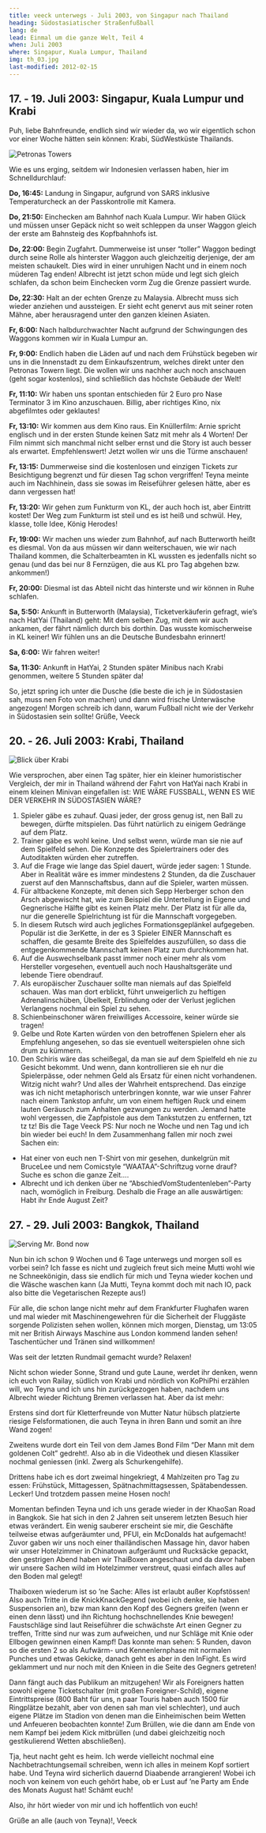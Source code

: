 ```yaml
---
title: veeck unterwegs - Juli 2003, von Singapur nach Thailand
heading: Südostasiatischer Straßenfußball
lang: de
lead: Einmal um die ganze Welt, Teil 4
when: Juli 2003
where: Singapur, Kuala Lumpur, Thailand
img: th_03.jpg
last-modified: 2012-02-15
---
```


## 17. - 19. Juli 2003: Singapur, Kuala Lumpur und Krabi

Puh, liebe Bahnfreunde, endlich sind wir wieder da, wo wir eigentlich schon
vor einer Woche hätten sein können: Krabi, SüdWestküste Thailands.

![Petronas Towers](./th_petronas.jpg)

Wie es uns erging, seitdem wir Indonesien verlassen haben, hier im Schnelldurchlauf:

**Do, 16:45:** Landung in Singapur, aufgrund von SARS inklusive Temperaturcheck an der Passkontrolle mit
Kamera.

**Do, 21:50:** Einchecken am Bahnhof nach Kuala Lumpur. Wir haben Glück und müssen
unser Gepäck nicht so weit schleppen da unser Waggon gleich der erste am Bahnsteig
des Kopfbahnhofs ist.

**Do, 22:00:** Begin Zugfahrt. Dummerweise ist unser “toller” Waggon bedingt durch
seine Rolle als hinterster Waggon auch gleichzeitig derjenige, der am meisten
schaukelt. Dies wird in einer unruhigen Nacht und in einem noch müderen Tag
enden! Albrecht ist jetzt schon müde und legt sich gleich schlafen, da schon
beim Einchecken vorm Zug die Grenze passiert wurde.

**Do, 22:30:** Halt an der echten Grenze zu Malaysia. Albrecht muss sich wieder
anziehen und aussteigen. Er sieht echt genervt aus mit seiner roten Mähne,
aber herausragend unter den ganzen kleinen Asiaten.

**Fr, 6:00:** Nach halbdurchwachter Nacht aufgrund der Schwingungen des Waggons
kommen wir in Kuala Lumpur an.

**Fr, 9:00:** Endlich haben die Läden auf und nach dem Frühstück begeben wir
uns in die Innenstadt zu dem Einkaufszentrum, welches direkt unter den
Petronas Towern liegt. Die wollen wir uns nachher auch noch anschauen
(geht sogar kostenlos), sind schließlich das höchste Gebäude der Welt!

**Fr, 11:10:** Wir haben uns spontan entschieden für 2 Euro pro Nase Terminator
3 im Kino anzuschauen. Billig, aber richtiges Kino, nix abgefilmtes oder geklautes!

**Fr, 13:10:** Wir kommen aus dem Kino raus. Ein Knüllerfilm: Arnie spricht
englisch und in der ersten Stunde keinen Satz mit mehr als 4 Worten! Der Film
nimmt sich manchmal nicht selber ernst und die Story ist auch besser als
erwartet. Empfehlenswert! Jetzt wollen wir uns die Türme anschauen!

**Fr, 13:15:** Dummerweise sind die kostenlosen und einzigen Tickets zur
Besichtigung begrenzt und für diesen Tag schon vergriffen! Teyna meinte auch im
Nachhinein, dass sie sowas im Reiseführer gelesen hätte, aber es dann
vergessen hat!

**Fr, 13:20:** Wir gehen zum Funkturm von KL, der auch hoch ist, aber Eintritt
kostet! Der Weg zum Funkturm ist steil und es ist heiß und schwül. Hey,
klasse, tolle Idee, König Herodes!

**Fr, 19:00:** Wir machen uns wieder zum Bahnhof, auf nach Butterworth heißt es
diesmal. Von da aus müssen wir dann weiterschauen, wie wir nach Thailand
kommen, die Schalterbeamten in KL wussten es jedenfalls nicht so genau (und das
bei nur 8 Fernzügen, die aus KL pro Tag abgehen bzw. ankommen!)

**Fr, 20:00:** Diesmal ist das Abteil nicht das hinterste und wir können in Ruhe schlafen.

**Sa, 5:50:** Ankunft in Butterworth (Malaysia), Ticketverkäuferin gefragt,
wie’s nach HatYai (Thailand) geht: Mit dem selben Zug, mit dem wir auch ankamen,
der fährt nämlich durch bis dorthin. Das wusste komischerweise in KL keiner!
Wir fühlen uns an die Deutsche Bundesbahn erinnert!

**Sa, 6:00:** Wir fahren weiter!

**Sa, 11:30:** Ankunft in HatYai, 2 Stunden später Minibus nach Krabi genommen,
weitere 5 Stunden später da!

So, jetzt spring ich unter die Dusche (die beste die ich je in Südostasien
sah, muss nen Foto von machen) und dann wird frische Unterwäsche angezogen!
Morgen schreib ich dann, warum Fußball nicht wie der Verkehr in Südostasien sein sollte!
Grüße, Veeck

## 20. - 26. Juli 2003: Krabi, Thailand

![Blick über Krabi](./th_krabi.jpg)

Wie versprochen, aber einen Tag später, hier ein kleiner humoristischer
Vergleich, der mir in Thailand während der Fahrt von HatYai nach Krabi in einem
kleinen Minivan eingefallen ist:
WIE WÄRE FUSSBALL, WENN ES WIE DER VERKEHR IN SÜDOSTASIEN WÄRE?

1. Spieler gäbe es zuhauf. Quasi jeder, der gross genug ist, nen Ball zu
   bewegen, dürfte mitspielen. Das führt natürlich zu einigem Gedränge auf dem Platz.
2. Trainer gäbe es wohl keine. Und selbst wenn, würde man sie nie auf dem
   Spielfeld sehen. Die Konzepte des Spielertrainers oder des Autoditakten
   würden eher zutreffen.
3. Auf die Frage wie lange das Spiel dauert, würde jeder sagen: 1 Stunde.
   Aber in Realität wäre es immer mindestens 2 Stunden, da die Zuschauer zuerst
   auf den Mannschaftsbus, dann auf die Spieler, warten müssen.
4. Für altbackene Konzepte, mit denen sich Sepp Herberger schon den Arsch
   abgewischt hat, wie zum Beispiel die Unterteilung in Eigene und Gegnerische
   Hälfte gibt es keinen Platz mehr. Der Platz ist für alle da, nur die
   generelle Spielrichtung ist für die Mannschaft vorgegeben.
5. In diesem Rutsch wird auch jegliches Formationsgeplänkel aufgegeben.
   Populär ist die 3erKette, in der es 3 Spieler EINER Mannschaft es schaffen, die
   gesamte Breite des Spielfeldes auszufüllen, so dass die entgegenkommende
   Mannschaft keinen Platz zum durchkommen hat.
6. Auf die Auswechselbank passt immer noch einer mehr als vom Hersteller
   vorgesehen, eventuell auch noch Haushaltsgeräte und lebende Tiere obendrauf.
7. Als europäischer Zuschauer sollte man niemals auf das Spielfeld schauen.
   Was man dort erblickt, führt unweigerlich zu heftigen Adrenalinschüben,
   Übelkeit, Erblindung oder der Verlust jeglichen Verlangens nochmal ein Spiel
   zu sehen.
8. Schienbeinschoner wären freiwilliges Accessoire, keiner würde sie tragen!
9. Gelbe und Rote Karten würden von den betroffenen Spielern eher als
   Empfehlung angesehen, so das sie eventuell weiterspielen ohne sich drum zu
   kümmern.
10. Den Schiris wäre das scheißegal, da man sie auf dem Spielfeld eh nie
    zu Gesicht bekommt. Und wenn, dann kontrollieren sie eh nur die Spielerpässe,
    oder nehmen Geld als Ersatz für einen nicht vorhandenen.
    Witzig nicht wahr? Und alles der Wahrheit entsprechend. Das einzige was ich
    nicht metaphorisch unterbringen konnte, war wie unser Fahrer nach einem Tankstop
    anfuhr, um von einem heftigen Ruck und einem lauten Geräusch zum Anhalten
    gezwungen zu werden. Jemand hatte wohl vergessen, die Zapfpistole aus dem
    Tankstutzen zu entfernen, tzt tz tz!
    Bis die Tage
    Veeck
    PS: Nur noch ne Woche und nen Tag und ich bin wieder bei euch! In dem
    Zusammenhang fallen mir noch zwei Sachen ein:

- Hat einer von euch nen T-Shirt von mir gesehen, dunkelgrün mit BruceLee
  und nem Comicstyle “WAATAA”-Schriftzug vorne drauf? Suche es schon die ganze
  Zeit....
- Albrecht und ich denken über ne “AbschiedVomStudentenleben”-Party nach,
  womöglich in Freiburg. Deshalb die Frage an alle auswärtigen: Habt ihr Ende
  August Zeit?

## 27. - 29. Juli 2003: Bangkok, Thailand

![Serving Mr. Bond now](./th_krabibeach.jpg)

Nun bin ich schon 9 Wochen und 6 Tage unterwegs und morgen soll es vorbei
sein? Ich fasse es nicht und zugleich freut sich meine Mutti wohl wie ne
Schneekönigin, dass sie endlich für mich und Teyna wieder kochen und die Wäsche
waschen kann (Ja Mutti, Teyna kommt doch mit nach IO, pack also bitte die
Vegetarischen Rezepte aus!)

Für alle, die schon lange nicht mehr auf dem Frankfurter Flughafen waren
und mal wieder mit Maschinengewehren für die Sicherheit der Fluggäste sorgende
Polizisten sehen wollen, können mich morgen, Dienstag, um 13:05 mit ner
British Airways Maschine aus London kommend landen sehen! Taschentücher und
Tränen sind willkommen!

Was seit der letzten Rundmail gemacht wurde? Relaxen!

Nicht schon wieder Sonne, Strand und gute Laune, werdet ihr denken, wenn ich
euch von Railay, südlich von Krabi und nördlich von KoPhiPhi erzählen
will, wo Teyna und ich uns hin zurückgezogen haben, nachdem uns Albrecht
wieder Richtung Bremen verlassen hat. Aber da ist mehr:

Erstens sind dort für Kletterfreunde von Mutter Natur hübsch platzierte
riesige Felsformationen, die auch Teyna in ihren Bann und somit an ihre Wand zogen!

Zweitens wurde dort ein Teil von dem James Bond Film “Der Mann mit dem
goldenen Colt” gedreht!. Also ab in die Videothek und diesen Klassiker nochmal
geniessen (inkl. Zwerg als Schurkengehilfe).

Drittens habe ich es dort zweimal hingekriegt, 4 Mahlzeiten pro Tag zu
essen: Frühstück, Mittagessen, Spätnachmittagsessen, Spätabendessen. Lecker!
Und trotzdem passen meine Hosen noch!

Momentan befinden Teyna und ich uns gerade wieder in der KhaoSan Road in
Bangkok. Sie hat sich in den 2 Jahren seit unserem letzten Besuch hier etwas
verändert. Ein wenig sauberer erscheint sie mir, die Geschäfte teilweise etwas
aufgeräumter und, PFUI, ein McDonalds hat aufgemacht! Zuvor gaben wir uns
noch einer thailändischen Massage hin, davor haben wir unser Hotelzimmer in Chinatown
aufgeräumt und Rucksäcke gepackt, den gestrigen Abend haben wir ThaiBoxen
angeschaut und da davor haben wir unsere Sachen wild im Hotelzimmer verstreut, quasi
einfach alles auf den Boden mal gelegt!

Thaiboxen wiederum ist so ’ne Sache: Alles ist erlaubt außer Kopfstössen!
Also auch Tritte in die KnickKnackGegend (wobei ich denke, sie haben
Suspensorien an), bzw man kann den Kopf des Gegners greifen (wenn er einen denn lässt)
und ihn Richtung hochschnellendes Knie bewegen! Faustschläge sind laut
Reiseführer die schwächste Art einen Gegner zu treffen, Tritte sind nur was zum
aufweichen, und nur Schläge mit Knie oder Ellbogen gewinnen einen Kampf!
Das konnte man sehen: 5 Runden, davon so die ersten 2 so als Aufwärm- und
Kennenlernphase mit normalen Punches und etwas Gekicke, danach geht es aber in den
InFight. Es wird geklammert und nur noch mit den Knieen in die Seite des
Gegners getreten!

Dann fängt auch das Publikum an mitzugehen! Wir als Foreigners hatten
sowohl eigene Ticketschalter (mit großen Foreigner-Schild), eigene
Eintrittspreise (800 Baht für uns, n paar Touris haben auch 1500 für Ringplätze bezahlt,
aber von denen sah man viel schlechter), und auch eigene Plätze im Stadion
von denen man die Einheimischen beim Wetten und Anfeueren beobachten konnte!
Zum Brüllen, wie die dann am Ende von nem Kampf bei jedem Kick mitbrüllen
(und dabei gleichzeitig noch gestikulierend Wetten abschließen).

Tja, heut nacht geht es heim. Ich werde vielleicht nochmal eine
Nachbetrachtungsemail schreiben, wenn ich alles in meinem Kopf sortiert habe. Und Teyna wird
sicherlich dauernd Diaabende arrangieren! Wobei ich noch von keinem von euch
gehört habe, ob er Lust auf ’ne Party am Ende des Monats August hat! Schämt
euch!

Also, ihr hört wieder von mir und ich hoffentlich von euch!

Grüße an alle (auch von Teyna)!, Veeck
